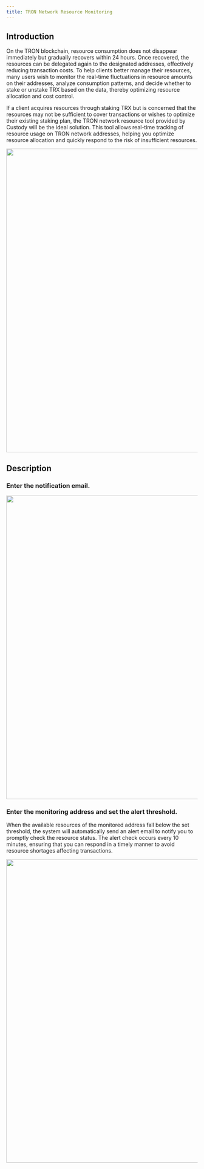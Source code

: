 ```yaml
---
title: TRON Network Resource Monitoring
---
```


  
## Introduction

On the TRON blockchain, resource consumption does not disappear immediately but gradually recovers within 24 hours. Once recovered, the resources can be delegated again to the designated addresses, effectively reducing transaction costs. To help clients better manage their resources, many users wish to monitor the real-time fluctuations in resource amounts on their addresses, analyze consumption patterns, and decide whether to stake or unstake TRX based on the data, thereby optimizing resource allocation and cost control.


If a client acquires resources through staking TRX but is concerned that the resources may not be sufficient to cover transactions or wishes to optimize their existing staking plan, the TRON network resource tool provided by Custody will be the ideal solution. This tool allows real-time tracking of resource usage on TRON network addresses, helping you optimize resource allocation and quickly respond to the risk of insufficient resources.
 <div className="w-full flex items-center justify-center">
      <img src="/images/help-center/52c57fd6-ec6b-4301-bdba-9207730a647c.png" width="800"/>
  </div>

  
  
## Description
  
  ### Enter the notification email.
  <div className="w-full flex items-center justify-center">
      <img src="/images/help-center/monitorEN2.png" width="800"/>
  </div>
  
  
  ### Enter the monitoring address and set the alert threshold.

  When the available resources of the monitored address fall below the set threshold, the system will automatically send an alert email to notify you to promptly check the resource status. The alert check occurs every 10 minutes, ensuring that you can respond in a timely manner to avoid resource shortages affecting transactions.
  
  <div className="w-full flex items-center justify-center">
      <img src="/images/help-center/monitorEN3 10.38.45.png" width="800"/>
  </div>
  
  
  
